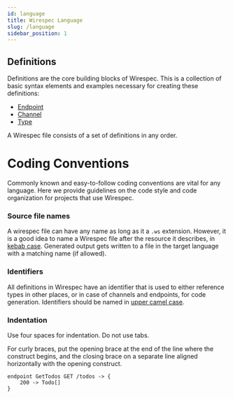 ```yaml
---
id: language
title: Wirespec Language
slug: /language
sidebar_position: 1
---
```


## Definitions

Definitions are the core building blocks of Wirespec. This is a collection of basic syntax elements and examples
necessary for creating these definitions:
 - [Endpoint](language/endpoints)
 - [Channel](language/channels)
 - [Type](language/types)

A Wirespec file consists of a set of definitions in any order.

# Coding Conventions

Commonly known and easy-to-follow coding conventions are vital for any language. Here we provide guidelines on the code
style and code organization for projects that use Wirespec.

### Source file names

A wirespec file can have any name as long as it a `.ws` extension. However, it is a good idea to name a Wirespec
file after the resource it describes, in [kebab case](https://en.wikipedia.org/wiki/Letter_case#Kebab_case). Generated
output gets written to a file in the target language with a matching name (if allowed).

### Identifiers

All definitions in Wirespec have an identifier that is used to either reference types in other places, or in case of
channels and endpoints, for code generation. Identifiers should be named in
[upper camel case](https://en.wikipedia.org/wiki/Camel_case).

### Indentation

Use four spaces for indentation. Do not use tabs.

For curly braces, put the opening brace at the end of the line where the construct begins, and the closing brace on a
separate line aligned horizontally with the opening construct.

```wirespec
endpoint GetTodos GET /todos -> {
    200 -> Todo[]
}
```
